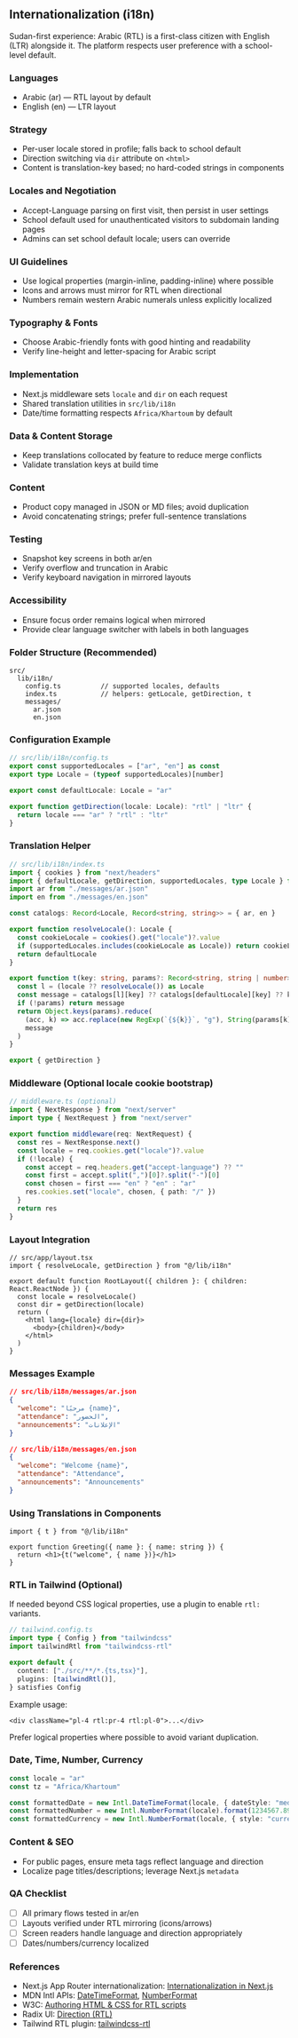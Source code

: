 ## Internationalization (i18n)

Sudan-first experience: Arabic (RTL) is a first-class citizen with English (LTR) alongside it. The platform respects user preference with a school-level default.

### Languages

- Arabic (ar) — RTL layout by default
- English (en) — LTR layout

### Strategy

- Per-user locale stored in profile; falls back to school default
- Direction switching via `dir` attribute on `<html>`
- Content is translation-key based; no hard-coded strings in components

### Locales and Negotiation

- Accept-Language parsing on first visit, then persist in user settings
- School default used for unauthenticated visitors to subdomain landing pages
- Admins can set school default locale; users can override

### UI Guidelines

- Use logical properties (margin-inline, padding-inline) where possible
- Icons and arrows must mirror for RTL when directional
- Numbers remain western Arabic numerals unless explicitly localized

### Typography & Fonts

- Choose Arabic-friendly fonts with good hinting and readability
- Verify line-height and letter-spacing for Arabic script

### Implementation

- Next.js middleware sets `locale` and `dir` on each request
- Shared translation utilities in `src/lib/i18n`
- Date/time formatting respects `Africa/Khartoum` by default

### Data & Content Storage

- Keep translations collocated by feature to reduce merge conflicts
- Validate translation keys at build time

### Content

- Product copy managed in JSON or MD files; avoid duplication
- Avoid concatenating strings; prefer full-sentence translations

### Testing

- Snapshot key screens in both ar/en
- Verify overflow and truncation in Arabic
- Verify keyboard navigation in mirrored layouts

### Accessibility

- Ensure focus order remains logical when mirrored
- Provide clear language switcher with labels in both languages

### Folder Structure (Recommended)

```
src/
  lib/i18n/
    config.ts          // supported locales, defaults
    index.ts           // helpers: getLocale, getDirection, t
    messages/
      ar.json
      en.json
```

### Configuration Example

```ts
// src/lib/i18n/config.ts
export const supportedLocales = ["ar", "en"] as const
export type Locale = (typeof supportedLocales)[number]

export const defaultLocale: Locale = "ar"

export function getDirection(locale: Locale): "rtl" | "ltr" {
  return locale === "ar" ? "rtl" : "ltr"
}
```

### Translation Helper

```ts
// src/lib/i18n/index.ts
import { cookies } from "next/headers"
import { defaultLocale, getDirection, supportedLocales, type Locale } from "./config"
import ar from "./messages/ar.json"
import en from "./messages/en.json"

const catalogs: Record<Locale, Record<string, string>> = { ar, en }

export function resolveLocale(): Locale {
  const cookieLocale = cookies().get("locale")?.value
  if (supportedLocales.includes(cookieLocale as Locale)) return cookieLocale as Locale
  return defaultLocale
}

export function t(key: string, params?: Record<string, string | number>, locale?: Locale) {
  const l = (locale ?? resolveLocale()) as Locale
  const message = catalogs[l][key] ?? catalogs[defaultLocale][key] ?? key
  if (!params) return message
  return Object.keys(params).reduce(
    (acc, k) => acc.replace(new RegExp(`{${k}}`, "g"), String(params[k]!)),
    message
  )
}

export { getDirection }
```

### Middleware (Optional locale cookie bootstrap)

```ts
// middleware.ts (optional)
import { NextResponse } from "next/server"
import type { NextRequest } from "next/server"

export function middleware(req: NextRequest) {
  const res = NextResponse.next()
  const locale = req.cookies.get("locale")?.value
  if (!locale) {
    const accept = req.headers.get("accept-language") ?? ""
    const first = accept.split(",")[0]?.split("-")[0]
    const chosen = first === "en" ? "en" : "ar"
    res.cookies.set("locale", chosen, { path: "/" })
  }
  return res
}
```

### Layout Integration

```tsx
// src/app/layout.tsx
import { resolveLocale, getDirection } from "@/lib/i18n"

export default function RootLayout({ children }: { children: React.ReactNode }) {
  const locale = resolveLocale()
  const dir = getDirection(locale)
  return (
    <html lang={locale} dir={dir}>
      <body>{children}</body>
    </html>
  )
}
```

### Messages Example

```json
// src/lib/i18n/messages/ar.json
{
  "welcome": "مرحبًا {name}",
  "attendance": "الحضور",
  "announcements": "الإعلانات"
}
```

```json
// src/lib/i18n/messages/en.json
{
  "welcome": "Welcome {name}",
  "attendance": "Attendance",
  "announcements": "Announcements"
}
```

### Using Translations in Components

```tsx
import { t } from "@/lib/i18n"

export function Greeting({ name }: { name: string }) {
  return <h1>{t("welcome", { name })}</h1>
}
```

### RTL in Tailwind (Optional)

If needed beyond CSS logical properties, use a plugin to enable `rtl:` variants.

```ts
// tailwind.config.ts
import type { Config } from "tailwindcss"
import tailwindRtl from "tailwindcss-rtl"

export default {
  content: ["./src/**/*.{ts,tsx}"],
  plugins: [tailwindRtl()],
} satisfies Config
```

Example usage:

```tsx
<div className="pl-4 rtl:pr-4 rtl:pl-0">...</div>
```

Prefer logical properties where possible to avoid variant duplication.

### Date, Time, Number, Currency

```ts
const locale = "ar"
const tz = "Africa/Khartoum"

const formattedDate = new Intl.DateTimeFormat(locale, { dateStyle: "medium", timeZone: tz }).format(new Date())
const formattedNumber = new Intl.NumberFormat(locale).format(1234567.89)
const formattedCurrency = new Intl.NumberFormat(locale, { style: "currency", currency: "SDG" }).format(1500)
```

### Content & SEO

- For public pages, ensure meta tags reflect language and direction
- Localize page titles/descriptions; leverage Next.js `metadata`

### QA Checklist

- [ ] All primary flows tested in ar/en
- [ ] Layouts verified under RTL mirroring (icons/arrows)
- [ ] Screen readers handle language and direction appropriately
- [ ] Dates/numbers/currency localized

### References

- Next.js App Router internationalization: [Internationalization in Next.js](https://nextjs.org/docs/app/building-your-application/routing/internationalization)
- MDN Intl APIs: [DateTimeFormat](https://developer.mozilla.org/en-US/docs/Web/JavaScript/Reference/Global_Objects/Intl/DateTimeFormat), [NumberFormat](https://developer.mozilla.org/en-US/docs/Web/JavaScript/Reference/Global_Objects/Intl/NumberFormat)
- W3C: [Authoring HTML & CSS for RTL scripts](https://www.w3.org/International/techniques/authoring-html)
- Radix UI: [Direction (RTL)](https://www.radix-ui.com/primitives/docs/guides/rtl)
- Tailwind RTL plugin: [tailwindcss-rtl](https://github.com/20lives/tailwindcss-rtl)


